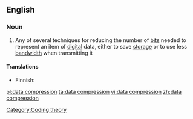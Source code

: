 ==English==

===Noun===
{{wikipedia}}
{{en-noun|sg=[[data]] [[compression]]|-}}

# {{computing}} Any of several techniques for reducing the number of [[bit]]s needed to represent an item of [[digital]] data, either to save [[storage]] or to use less [[bandwidth]] when transmitting it

====Translations====
{{trans-top|a technique for reducing the number of bits}}
* Finnish: {{t|fi|tiedonpakkaus}}
{{trans-mid}}
{{trans-bottom}}

[[Category:Coding theory]]
[[pl:data compression]]
[[ta:data compression]]
[[vi:data compression]]
[[zh:data compression]]